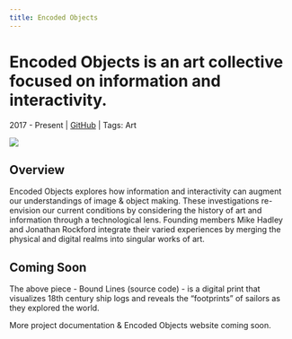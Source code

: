 ```yaml
---
title: Encoded Objects
---
```



# Encoded Objects is an art collective focused on information and interactivity.

2017 - Present | [GitHub](https://github.com/encodedobjects) | Tags: Art

![](./bound-lines.png)

## Overview

Encoded Objects explores how information and interactivity can augment our understandings of image & object making. These investigations re-envision our current conditions by considering the history of art and information through a technological lens. Founding members Mike Hadley and Jonathan Rockford integrate their varied experiences by merging the physical and digital realms into singular works of art.

## Coming Soon

The above piece - Bound Lines (source code) - is a digital print that visualizes 18th century ship logs and reveals the “footprints” of sailors as they explored the world.

More project documentation & Encoded Objects website coming soon.
